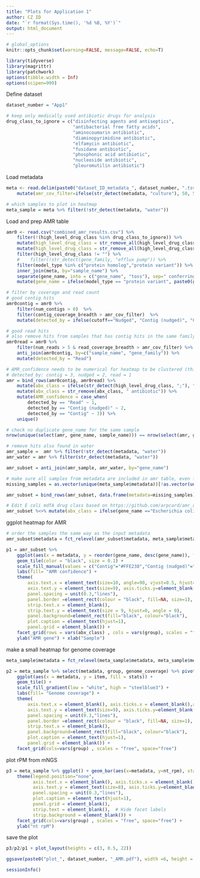 ```yaml
---
title: "Plots for Application 1"
author: CZ ID
date: "`r format(Sys.time(), '%d %B, %Y')`"
output: html_document
---
```


```r
# global_options
knitr::opts_chunk$set(warning=FALSE, message=FALSE, echo=T)
```


```r
library(tidyverse)
library(magrittr)
library(patchwork)
options(tibble.width = Inf)
options(scipen=999)
```



Define dataset
```r
dataset_number = "App1"

# keep only medically used antibiotic drugs for analysis
drug_class_to_ignore = c("disinfecting agents and antiseptics",
                         "antibacterial free fatty acids",
                         "aminocoumarin antibiotic", 
                         "diaminopyrimidine antibiotic",
                         "elfamycin antibiotic",
                         "fusidane antibiotic",
                         "phosphonic acid antibiotic",
                         "nucleoside antibiotic", 
                         "pleuromutilin antibiotic") 
```



Load metadata
```r
meta <- read.delim(paste0("dataset_ID_metadata_", dataset_number, ".tsv")) %>% 
    mutate(amr_cov_filter=ifelse(str_detect(metadata, "culture"), 50, 5)) 

# which samples to plot in heatmap
meta_sample = meta %>% filter(!str_detect(metadata, "water")) 
```


Load and prep AMR table
```r
amr0 <- read.csv("combined_amr_results.csv") %>% 
    filter(!(high_level_drug_class %in% drug_class_to_ignore)) %>% 
    mutate(high_level_drug_class = str_remove_all(high_level_drug_class, paste(drug_class_to_ignore, collapse = "|"))) %>% 
    mutate(high_level_drug_class = str_remove_all(high_level_drug_class, "^; | ;|; $")) %>% 
    filter(high_level_drug_class != "") %>% 
    #    filter(!str_detect(gene_family, "efflux pump")) %>% 
    filter(model_type %in% c("protein homolog","protein variant")) %>% 
    inner_join(meta, by="sample_name") %>% 
    separate(gene_name, into = c("gene_name", "toss"), sep=" conferring resistance") %>% select(-toss) %>%  # shorten gene names like "E coli gene A with mutations conferring resistance to beta-lactam" to "E coli gene A with mutations"
    mutate(gene_name = ifelse(model_type == "protein variant", paste0(gene_name, "*"), gene_name)) 

# filter by coverage and read count
# good contig hits
amr0contig = amr0 %>%     
    filter(num_contigs > 0)  %>%     
    filter(contig_coverage_breadth > amr_cov_filter)  %>% 
    mutate(detected_by = ifelse(cutoff=="Nudged", "Contig (nudged)", "Contig")) 

# good read hits
# also remove hits from samples that has contig hits in the same family in the same sample
amr0read = amr0 %>%     
    filter(num_reads > 5 & read_coverage_breadth > amr_cov_filter) %>% 
    anti_join(amr0contig, by=c("sample_name", "gene_family")) %>% 
    mutate(detected_by = "Read")

# AMR_confidence needs to be numerical for heatmap to be clustered (this is not used for this plot)
# detected_by: contig = 3, nudged = 2, read = 1
amr = bind_rows(amr0contig, amr0read) %>% 
    mutate(abx_class = ifelse(str_detect(high_level_drug_class, ";"), "multiple drug classes", high_level_drug_class)) %>% 
    mutate(abx_class = str_remove(abx_class, " antibiotic")) %>%
    mutate(AMR_confidence = case_when(
        detected_by == "Read" ~ 1,
        detected_by == "Contig (nudged)" ~ 2,
        detected_by == "Contig" ~ 3)) %>% 
    unique() 

# check no duplicate gene_name for the same sample
nrow(unique(select(amr, gene_name, sample_name))) == nrow(select(amr, gene_name, sample_name))

# remove hits also found in water
amr_sample =  amr %>% filter(!str_detect(metadata, "water")) 
amr_water = amr %>% filter(str_detect(metadata, "water")) 

amr_subset = anti_join(amr_sample, amr_water, by="gene_name") 

# make sure all samples from metadata are included in amr table, even for those with no hits
missing_samples = as.vector(unique(meta_sample$metadata))[!as.vector(unique(meta_sample$metadata)) %in% (amr_subset$metadata)]

amr_subset = bind_rows(amr_subset, data.frame(metadata=missing_samples))

# Edit E coli mdfA drug class based on https://github.com/arpcard/amr_curation/issues/91
amr_subset %<>% mutate(abx_class = ifelse(gene_name =="Escherichia coli mdfA", "multiple drug classes", abx_class) )
```


ggplot heatmap for AMR
```r
# order the samples the same way as the input metadata
amr_subset$metadata = fct_relevel(amr_subset$metadata, meta_sample$metadata)

p1 = amr_subset %>% 
    ggplot(aes(x = metadata, y = reorder(gene_name, desc(gene_name)), fill = detected_by)) +
    geom_tile(color = "black", size = 0.1) +
    scale_fill_manual(values = c("Contig"="#FFE238","Contig (nudged)"="orange", "Read"="indianred1")) +
    labs(fill= "AMR confidence") +
    theme(
        axis.text.x = element_text(size=10, angle=90, vjust=0.5, hjust=1), axis.ticks.x = element_blank(), 
        axis.text.y = element_text(size=9), axis.ticks.y=element_blank(),
        panel.spacing = unit(0.3,"lines"),
        panel.border =element_rect(colour = "black", fill=NA, size=1),
        strip.text.x = element_blank(),
        strip.text.y = element_text(size = 9, hjust=0, angle = 0),
        panel.background=element_rect(fill="black", colour="black"),
        plot.caption = element_text(hjust=1),
        panel.grid = element_blank()) +
    facet_grid(rows = vars(abx_class) , cols = vars(group), scales = "free", space="free", labeller = label_wrap_gen(width=5)) +
    ylab("AMR gene") + xlab("Sample")
```


make a small heatmap for genome coverage
```r
meta_sample$metadata = fct_relevel(meta_sample$metadata, meta_sample$metadata)

p2 = meta_sample %>% select(metadata, group, genome_coverage) %>% pivot_longer(cols = genome_coverage, names_to="item", values_to = "stats") %>% 
    ggplot(aes(x = metadata, y = item, fill = stats)) +
    geom_tile() + 
    scale_fill_gradient(low = "white", high = "steelblue3") +
    labs(fill= "Genome coverage") +
    theme(
        axis.text.x = element_blank(), axis.ticks.x = element_blank(),axis.title.x = element_blank(),
        axis.text.y = element_text(size=9), axis.ticks.y=element_blank(),
        panel.spacing = unit(0.3,"lines"),
        panel.border =element_rect(colour = "black", fill=NA, size=1),
        strip.text.x = element_blank(),
        panel.background=element_rect(fill="black", colour="black"),
        plot.caption = element_text(hjust=1),
        panel.grid = element_blank()) +
    facet_grid(cols=vars(group) , scales = "free", space="free") 

```


plot rPM from mNGS
```r
p3 = meta_sample %>% ggplot() + geom_bar(aes(x=metadata, y=nt_rpm), stat = "identity")  +    
    theme(legend.position="none",
          axis.text.x = element_blank(), axis.ticks.x = element_blank(), axis.title.x = element_blank(),
          axis.text.y = element_text(size=8), axis.ticks.y=element_blank(),
          panel.spacing = unit(0.3,"lines"),
          plot.caption = element_text(hjust=1),
          panel.grid = element_blank(),
          strip.text = element_blank(),  # Hide facet labels
          strip.background = element_blank()) +
    facet_grid(cols=vars(group) , scales = "free", space="free") +
    ylab("nt rpM") 

```


save the plot
```r
p3/p2/p1 + plot_layout(heights = c(3, 0.5, 22))

ggsave(paste0("plot_", dataset_number, "_AMR.pdf"), width =6, height = 9.5)
```



```r
sessionInfo()
```
